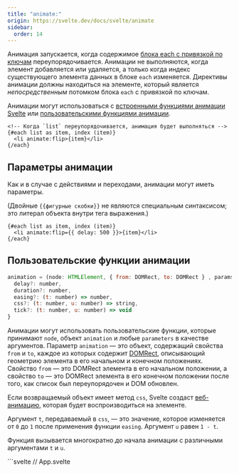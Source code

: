 ```yaml
---
title: "animate:"
origin: https://svelte.dev/docs/svelte/animate
sidebar:
  order: 14
---
```


Анимация запускается, когда содержимое [блока each с привязкой по ключам](/template-syntax/each/#блоки-each-с-привязкой-по-ключам) переупорядочивается. Анимации не выполняются, когда элемент добавляется или удаляется, а только когда индекс существующего элемента данных в блоке `each` изменяется. Директивы анимации должны находиться на элементе, который является _непосредственным_ потомком блока `each` с привязкой по ключам.

Анимации могут использоваться с [встроенными функциями анимации Svelte](https://svelte.dev/docs/svelte/svelte-animate) или [пользовательскими функциями анимации](#пользовательские-функции-анимации).

```svelte
<!-- Когда `list` переупорядочивается, анимация будет выполняться -->
{#each list as item, index (item)}
  <li animate:flip>{item}</li>
{/each}
```

## Параметры анимации

Как и в случае с действиями и переходами, анимации могут иметь параметры.

(Двойные `{{фигурные скобки}}` не являются специальным синтаксисом; это литерал объекта внутри тега выражения.)

```svelte
{#each list as item, index (item)}
  <li animate:flip={{ delay: 500 }}>{item}</li>
{/each}
```

## Пользовательские функции анимации

```js
animation = (node: HTMLElement, { from: DOMRect, to: DOMRect } , params: any) => {
  delay?: number,
  duration?: number,
  easing?: (t: number) => number,
  css?: (t: number, u: number) => string,
  tick?: (t: number, u: number) => void
}
```

Анимации могут использовать пользовательские функции, которые принимают `node`, объект `animation` и любые `parameters` в качестве аргументов. Параметр `animation` — это объект, содержащий свойства `from` и `to`, каждое из которых содержит [DOMRect](https://developer.mozilla.org/en-US/docs/Web/API/DOMRect#Properties), описывающий геометрию элемента в его начальном и конечном положениях. Свойство `from` — это DOMRect элемента в его начальном положении, а свойство `to` — это DOMRect элемента в его конечном положении после того, как список был переупорядочен и DOM обновлен.

Если возвращаемый объект имеет метод `css`, Svelte создаст [веб-анимацию](https://developer.mozilla.org/ru/docs/Web/API/Web_Animations_API), которая будет воспроизводиться на элементе.

Аргумент `t`, передаваемый в `css`, — это значение, которое изменяется от `0` до `1` после применения функции `easing`. Аргумент `u` равен `1 - t`.

Функция вызывается многократно _до_ начала анимации с различными аргументами `t` и `u`.


<Tabs syncKey="lang">
  <TabItem label="JS">
    ```svelte
      // App.svelte
      <script>
        import { cubicOut } from 'svelte/easing';

        /**
         * @param {HTMLElement} node
         * @param {{ from: DOMRect; to: DOMRect }} states
         * @param {any} params
         */
        function whizz(node, { from, to }, params) {
          const dx = from.left - to.left;
          const dy = from.top - to.top;

          const d = Math.sqrt(dx * dx + dy * dy);

          return {
            delay: 0,
            duration: Math.sqrt(d) * 120,
            easing: cubicOut,
            css: (t, u) => `transform: translate(${u * dx}px, ${u * dy}px) rotate(${t * 360}deg);`
          };
        }
      </script>

      {#each list as item, index (item)}
        <div animate:whizz>{item}</div>
      {/each}
    ```
  </TabItem>
  <TabItem label="TS">
    ```svelte
      // App.svelte
      <script lang="ts">
        import { cubicOut } from 'svelte/easing';

        function whizz(node: HTMLElement, { from, to }: { from: DOMRect; to: DOMRect }, params: any) {
          const dx = from.left - to.left;
          const dy = from.top - to.top;

          const d = Math.sqrt(dx * dx + dy * dy);

          return {
            delay: 0,
            duration: Math.sqrt(d) * 120,
            easing: cubicOut,
            css: (t, u) => `transform: translate(${u * dx}px, ${u * dy}px) rotate(${t * 360}deg);`
          };
        }
      </script>

      {#each list as item, index (item)}
        <div animate:whizz>{item}</div>
      {/each}
    ```
  </TabItem>
</Tabs>

Пользовательская функция анимации также может возвращать функцию `tick`, которая вызывается _в процессе_ анимации с теми же аргументами `t` и `u`.

:::note
Если возможно использовать `css` вместо `tick`, делайте это — веб-анимации могут выполняться в отдельном потоке, предотвращая заикания на более медленных устройствах.
:::

<Tabs syncKey="lang">
  <TabItem label="JS">
    ```svelte
      // App.svelte
      <script>
        import { cubicOut } from 'svelte/easing';

        /**
         * @param {HTMLElement} node
         * @param {{ from: DOMRect; to: DOMRect }} states
         * @param {any} params
         */
        function whizz(node, { from, to }, params) {
          const dx = from.left - to.left;
          const dy = from.top - to.top;

          const d = Math.sqrt(dx * dx + dy * dy);

          return {
            delay: 0,
            duration: Math.sqrt(d) * 120,
            easing: cubicOut,
            tick: (t, u) => Object.assign(node.style, { color: t > 0.5 ? 'Pink' : 'Blue' })
          };
        }
      </script>

      {#each list as item, index (item)}
        <div animate:whizz>{item}</div>
      {/each}
    ```
  </TabItem>
  <TabItem label="TS">
    ```svelte
      // App.svelte
      <script lang="ts">
        import { cubicOut } from 'svelte/easing';

        function whizz(node: HTMLElement, { from, to }: { from: DOMRect; to: DOMRect }, params: any) {
          const dx = from.left - to.left;
          const dy = from.top - to.top;

          const d = Math.sqrt(dx * dx + dy * dy);

          return {
            delay: 0,
            duration: Math.sqrt(d) * 120,
            easing: cubicOut,
            tick: (t, u) => Object.assign(node.style, { color: t > 0.5 ? 'Pink' : 'Blue' })
          };
        }
      </script>

      {#each list as item, index (item)}
        <div animate:whizz>{item}</div>
      {/each}
    ```
  </TabItem>
</Tabs>
